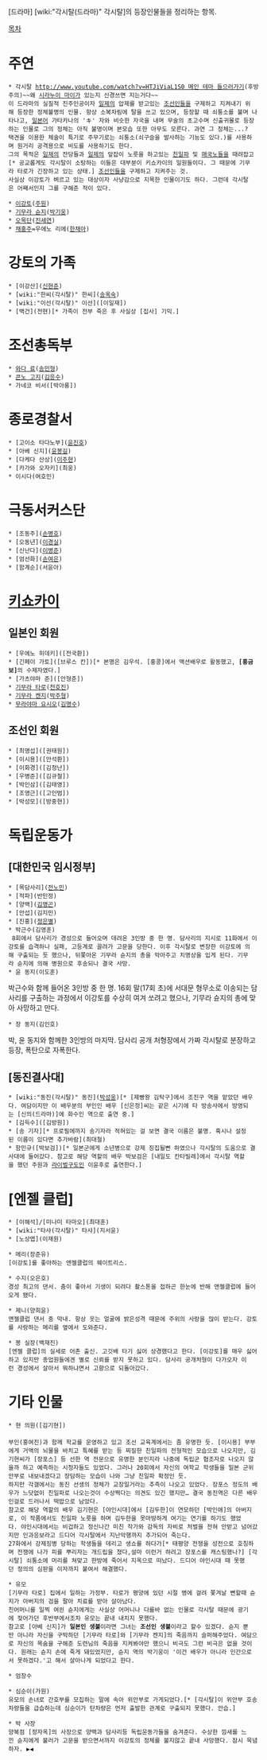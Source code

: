 [드라마] [wiki:"각시탈(드라마)" 각시탈]의 등장인물들을 정리하는 항목.

[[목차]]
= 주연 =
 * 각시탈 [[http://www.youtube.com/watch?v=HTJiViaL1S0 메인 테마 들으러가기]](후방주의)~~왜 [[시라누이 마이]]가 있는지 신경쓰면 지는거다~~
 이 드라마의 실질적 진주인공이자 [[일제]]의 압제를 받고있는 [[조선]]인들을 구제하고 지켜내기 위해 등장한 정체불명의 인물. 항상 소복차림에 탈을 쓰고 있으며, 등장할 때 쇠퉁소를 불며 나타나고, [[일본어]] 가타카나의 'キ' 자와 비슷한 자국을 내며 무술의 초고수며 신출귀몰로 등장하는 인물로 그의 정체는 아직 불명이며 본모습 또한 아무도 모른다. 과연 그 정체는...?
 택견을 이용한 체술이 특기로 주무기로는 쇠퉁소(쇠구슬을 발사하는 기능도 있다.)를 사용하며 원거리 공격용으로 비도를 사용하기도 한다.
 그의 목적은 [[일제]]의 잔당들과 [[일제]]의 앞잡이 노릇을 하고있는 [[친일파]] 및 [[매국노]]들을 때려잡고[* 공교롭게도 각시탈이 소탕하는 이들은 대부분이 키쇼카이의 일원들이다. 그 때문에 기무라 타로가 긴장하고 있는 상태.] [[조선]]인들을 구제하고 지켜주는 것.
 사실상 이강토가 벼르고 있는 대상이자 사냥감으로 지목한 인물이기도 하다. 그런데 각시탈은 어째서인지 그를 구해준 적이 있다.

 * [[이강토]]([[주원]])
 * [[기무라 슌지]]([[박기웅]])
 * [[오목단]]([[진세연]])
 * [[채홍주]]=우에노 리에([[한채아]])

= 강토의 가족 =
 * [이강산]([[신현준]])
 * [wiki:"한씨(각시탈)" 한씨]([[송옥숙]])
 * [wiki:"이선(각시탈)" 이선]([이일재])
 * [백건](전현)[* 가족이 전부 죽은 후 사실상 [집사] 기믹.]

= 조선총독부 =
 * [[와다 료]]([[송민형]])
 * [[콘노 고지]]([[김응수]])
 * 가네코 비서([박아롱])

= 종로경찰서 =
 * [고이소 타다노부]([[윤진호]])
 * [아베 신지]([[윤봉길]])
 * [다케다 산상]([[이주현]])
 * [카가와 오자키](최웅)
 * 이시다(여호민)

= 극동서커스단 =
 * [조동주]([[손병호]])
 * [오동년]([[이경실]])
 * [신난다]([[이병준]])
 * [엄선화]([[손여은]])
 * [함계순](서윤아)

= [[키쇼카이]] = 
== 일본인 회원 ==
 * [우에노 히데키]([전국환])
 * [긴페이 가토]([브루스 칸])[* 본명은 김우석. [홍콩]에서 액션배우로 활동했고, '''[홍금보]'''의 수제자였다.]
 * [가츠야마 준]([안형준])
 * [[기무라 타로]]([[천호진]])
 * [[기무라 켄지]]([[박주형]])
 * [[무라야마 요시오]]([[김명수]])

== 조선인 회원 ==
 * [최명섭]([권태원])
 * [이시용]([안석환])
 * [이화경]([김정난])
 * [우병준]([김규철])
 * [박인삼]([김태영])
 * [조영근]([고인범])
 * [박성모]([방중현])

= 독립운동가 =
== [대한민국 임시정부] ==
 * [목담사리]([[전노민]])
 * [적파](반민정)
 * [양백]([[김명곤]])
 * [안섭](김지민)
 * [진홍]([[정은별]])
 * 박근수(김영훈)
  8회에서 담사리가 경성으로 들어오며 데려온 3인방 중 한 명. 담사리의 지시로 11화에서 이강토를 습격하나 실패, 고등계로 끌려가 고문을 당한다. 이후 각시탈로 변장한 이강토에 의해 구출되는 듯 했으나, 뒤쫓아온 기무라 슌지의 총을 막아주고 치명상을 입게 된다. 기무라 슌지에 의해 병원으로 후송되나 결국 사망.
 * 윤 동지(이도훈)
박근수와 함께 들어온 3인방 중 한 명. 16회 말(17회 초)에 서대문 형무소로 이송되는 담사리를 구출하는 과정에서 이강토를 수상히 여겨 쏘려고 했으나, 기무라 슌지의 총에 맞아 사망하고 만다.
 * 장 동지(김인호)
박, 윤 동지와 함께한 3인방의 마지막. 담사리 공개 처형장에서 가짜 각시탈로 분장하고 등장, 폭탄으로 자폭한다.

== [동진결사대] ==
 * [wiki:"동진(각시탈)" 동진]([[박성웅]])[* [제빵왕 김탁구]에서 조진구 역을 맡았던 배우다. 여담이지만 이 배우분의 부인인 배우 [신은정]씨는 같은 시기에 타 방송사에서 방영되는 [신의(드라마)]에 화수인 역으로 출연 중.]
 * [김득수]([김방원])
 * [송 기자][* 프로필에까지 송기자라 적혀있는 걸 보면 결국 이름은 불명. 혹시나 설정된 이름이 있다면 추가바람](최대철)
 * 함민규([박보검])[* 일본군에게 소년병으로 강제 징집될뻔 하였으나 각시탈의 도움으로 결사대에 들어갔다. 참고로 해당 역할의 배우 박보검은 [내일도 칸타빌레]에서 각시탈 역할을 했던 주원과 [[라이벌]]구도인 이윤후로 출연한다.]

= [엔젤 클럽] =
 * [이해석]/[미나미 타마오](최대훈)
 * [wiki:"타샤(각시탈)" 타샤](지서윤)
 * [노상엽](이재원)

 * 메리(장준유)
 [이강토]를 좋아하는 엔젤클럽의 웨이트리스.

 * 수지(오은호)
 경성 최고의 댄서. 춤이 좋아서 기생이 되려다 촬스톤을 접하곤 한눈에 반해 앤젤클럽에 들어오게 됐다. 

 * 제니(양희윤)
 앤젤클럽 댄서 중 막내. 항상 웃는 얼굴에 밝은성격 때문에 주위의 사랑을 많이 받는다. 강토를 사랑하는 메리를 옆에서 도와준다. 

 * 봉 실장(백재진)
 [엔젤 클럽]의 실세로 어촌 출신. 고깃배 타기 싫어 상경했다고 한다. [이강토]를 매우 싫어하고 있지만 종업원들에겐 별로 신뢰를 받지 못하고 있다. 담사리 공개처형이 다가오자 이런 경성에서 살아서 뭐하냐면서 고향으로 되돌아갔다.

= 기타 인물 =
 * 현 의원([김기현])
 
 부인(홍여진)과 함께 학교를 운영하고 있고 조선 교육계에서는 좀 유명한 듯. [이시용] 부부에게 거액의 뇌물을 바치고 특혜를 받는 등 찌질한 친일파의 전형적인 모습으로 나오지만, 김기현씨가 [장포스] 등 선한 역 전문으로 유명한 분인지라 나중에 독립군 협조자로 나오지 않을까 하고 예측하는 시청자들도 있었다. 그러나 20회에서 자신의 여학교 학생들을 일본 군위안부로 내보내겠다고 장담하는 모습이 나와 그냥 친일파 확정인 듯.
 하지만 각갤에서는 동진 선생의 정체가 교장일거라는 추측이 나오고 있었다. 장포스 정도의 배우가 느닷없이 친일파로 나오는것이 수상쩍다는 의견도 있긴 했지만… 결국 동진역은 다른 배우인걸로 드러나서 떡밥으로 남았다.
 참고로 해당 역할의 배우 김기현은 [야인시대]에서 [김두한]이 연모하던 [박인애]의 아버지로, 이 작품에서도 친일파 노릇을 하며 김두한을 못마땅하게 여기는 연기를 하기도 했었다. 야인시대에서는 비겁하고 정신나간 미친 작가와 감독의 자비로 처벌을 전혀 안받고 넘어갔지만 인과응보라고 드디어 각시탈에서 지난악행까지 추가되어 죽는다.
 27화에서 강제징병 당하는 학생들을 데리고 생쇼를 하다가[* 태평양 전쟁을 성전으로 호칭하며 전쟁에 나가 피를 뿌리자는 개드립을 쳤다,설마 이런거 하려고 장포스를 캐스팅했나?] [각시탈] 쇠퉁소에 머리를 쳐맞고 한방에 죽어서 지옥으로 떠났다. 드디어 야인시대 때 못했던 정의의 심판을 이자까지 붙여서 해결했다. 

 * 유모
 [기무라 타로] 집에서 일하는 가정부. 타로가 평양에 있던 시절 병에 걸려 쫓겨날 뻔할때 슌지가 아버지의 검을 팔아 치료를 받아 살아났다.
 친어머니를 일찍 여읜 슌지에게는 사실상 어머니나 다를바 없는 인물로 각시탈 때문에 광기에 젖어가던 후반부에서조차 유모는 끝내 내치지 못했다.
 참고로 [아베 신지]가 '''일본인 생불'''이라면 그녀는 '''조선인 생불'''이라고 할수 있겠다. 슌지 뿐만 아니라 자신을 구박하던 [기무라 타로]와 [기무라 켄지]의 죽음까지 슬퍼해주었다. 여담으로 자신의 목숨을 구해준 도련님의 죽음을 지켜봐야만 했으니 비극도 그런 비극은 없을 것이다. 원래는 슌지 손에 죽게 돼있었지만, 슌지 역의 박기웅이 '이건 배우가 아니라 인간으로서 못하겠다.'고 해서 살아나게 되었다고 한다.

 * 엄창수

 * 심순이(가원)
 유모의 손녀로 간호부를 모집하는 말에 속아 위안부로 가게되었다.[* [각시탈]이 위안부 호송차량들을 급습하는데 심순이가 탄차량은 먼저 출발한 관계로 구출되지 못했다. 안습.]

 * 박 사장
 양복점 [정자옥]의 사장으로 양백과 담사리등 독립운동가들을 숨겨준다. 수상한 낌새를 느낀 슌지에게 불러가 고문을 받으면서까지 이강토의 정체를 불지않고 끝내 사망했다. 잠시 묵념하자. ▶◀
